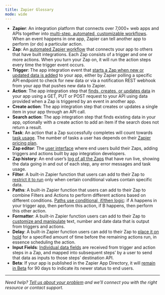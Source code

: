 ```yaml
---
title: Zapier Glossary
mode: wide
---
```


*   **Zapier**: An integration platform that connects over 7,000+ web apps and APIs together into [multi-step, automated, customizable workflows](/quickstart/how-zapier-works). When an event happens in one app, Zapier can tell another app to perform (or do) a particular action.
*   **Zap**: An [automated Zapier workflow](https://help.zapier.com/hc/en-us/articles/8496309697421) that connects your app to others that have built integrations. Each Zap consists of a trigger and one or more actions. When you turn your Zap on, it will run the action steps every time the trigger event occurs.
*   **Trigger**: The app integration event that [starts a Zap when new or updated data is added](/build/trigger) to your app, either by Zapier polling a specific API endpoint to check for new data or via a notification REST webhook from your app that pushes new data to Zapier.
*   **Action**: The app integration step that [finds, creates, or updates data](/build/action) in your app using a GET, PUT or POST request to your API using data provided when a Zap is triggered by an event in another app.
*   **Create action**: The app integration step that creates or updates a single item in your app through an API call.
*   **Search action**: The app integration step that finds existing data in your app, optionally with a create action to add an item if the search does not return a result.
*   **Task**: An action that a Zap successfully completes will count towards [task usage](https://help.zapier.com/hc/en-us/articles/8496196837261). The number of tasks a user has depends on their [Zapier pricing plan](https://zapier.com/pricing).
*   **Zap editor**: The [user interface](https://zapier.com/editor) where end users build their Zaps, adding triggers and actions built by app integration developers.
*   **Zap history**: An end user’s [log of all the Zaps](https://help.zapier.com/hc/en-us/articles/8496291148685#h_01HD2KKYMTS7ASSEPXRMT57H63) that have run live, showing the data going in and out of each step, any error messages and task usage.
*   **Filter**: A built-in Zapier function that users can add to their Zap to [restrict it to run](https://help.zapier.com/hc/en-us/articles/8496276332557) only when certain conditional values contain specific data.
*   **Paths**: A built-in Zapier function that users can add to their Zap to combine Filters and Actions to perform different actions based on different conditions. [Paths use conditional, if/then logic](https://help.zapier.com/hc/en-us/articles/8496288555917): if A happens in your trigger app, then perform this action, if B happens, then perform this other action.
*   **Formatter**: A built-in Zapier function users can add to their Zap to [customize and manipulate](https://zapier.com/apps/formatter/help) text, number and date data that is output from triggers and actions.
*   **Delay**: A built-in Zapier function users can add to their Zap to [place it on hold](https://help.zapier.com/hc/en-us/articles/8496288754829-Add-delays-to-Zaps) for a specified amount of time before the remaining actions run, in essence scheduling the action.
*   **Input Fields**: [Individual data fields](https://help.zapier.com/hc/en-us/articles/8496259603341-Different-field-types-in-Zaps) are received from trigger and action steps in a Zap, and mapped into subsequent steps’ by a user to send that data as inputs to those steps’ destination API.
*   **Beta**: If your app is published in the Zapier App Directory, it will [remain in Beta](/publish/public-integration#5-beta-phase) for 90 days to indicate its newer status to end users.

- - -

_Need help? [Tell us about your problem](https://developer.zapier.com/contact) and we’ll connect you with the right resource or contact support._
